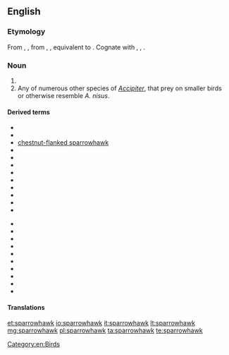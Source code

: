 ==English==
{{wikipedia}}
===Etymology===
From {{etyl|enm|en}} {{term|sparhauk|lang=enm}}, {{term|sperhauk|lang=enm}}, from {{etyl|ang|en}} {{term|spearhafoc|lang=ang}}, {{term|spearhabuc||sparrow-hawk|lang=ang}}, equivalent to {{compound|sparrow|hawk|lang=en}}. Cognate with {{etyl|da|-}} {{term|spurvehøg||sparrowhawk|lang=da}}, {{etyl|sv|-}} {{term|sparvhök||sparrowhawk|lang=sv}}, {{etyl|is|-}} {{term|sparrhaukur||sparrowhawk|lang=is}}.

===Noun===
{{en-noun}}

# {{alternative form of|sparrow hawk|lang=en}}
# Any of numerous other species of ''[[Accipiter]]'', that prey on smaller birds or otherwise resemble ''A. nisus''.

====Derived terms====
{{rel-top|terms derived from sparrowhawk}}
* {{vern|African little sparrowhawk|pedia=1}}
* {{vern|black sparrowhawk|pedia=1}}
* [[chestnut-flanked sparrowhawk]]
* {{vern|collared sparrowhawk|pedia=1}}
* {{vern|dwarf sparrowhawk|pedia=1}}
* {{vern|Frances’s sparrowhawk|pedia=1}}
* {{vern|imitator sparrowhawk|pedia=1}}
* {{vern|Japanese sparrowhawk|pedia=1}}
* {{vern|Levant sparrowhawk|pedia=1}}
* {{vern|little sparrowhawk|pedia=1}}
* {{vern|Madagascan sparrowhawk|pedia=1}}
* {{vern|New Britain sparrowhawk|pedia=1}}
{{rel-mid}}
* {{vern|Nicobar sparrowhawk|pedia=1}}
* {{vern|Ovambo sparrowhawk|pedia=1}}
* {{vern|red-thighed sparrowhawk|pedia=1}}
* {{vern|rufous-breasted sparrowhawk|pedia=1}}
* {{vern|rufous-chested sparrowhawk|pedia=1}}
* {{vern|rufous-necked sparrowhawk|pedia=1}}
* {{vern|slaty-backed sparrowhawk|pedia=1}}
* {{vern|slaty-mantled sparrowhawk|pedia=1}}
* {{vern|small sparrowhawk|pedia=1}}
* {{vern|vinous-breasted sparrowhawk|pedia=1}}
{{rel-bottom}}

====Translations====
{{trans-see|Eurasian sparrowhawk}}
{{trans-top|any of many other species of ''Accipiter''}}
{{trans-mid}}
{{trans-bottom}}

[[Category:en:Birds]]

[[et:sparrowhawk]]
[[io:sparrowhawk]]
[[it:sparrowhawk]]
[[lt:sparrowhawk]]
[[mg:sparrowhawk]]
[[pl:sparrowhawk]]
[[ta:sparrowhawk]]
[[te:sparrowhawk]]